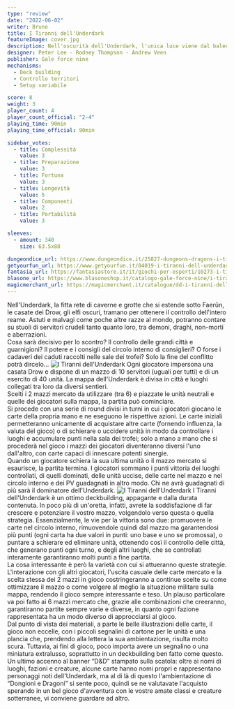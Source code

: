 ```yaml
---
type: "review"
date: "2022-06-02"
writer: Bruno
title: I Tiranni dell'Underdark
featureImage: cover.jpg
description: Nell'oscurità dell'Underdark, l'unica luce viene dal balenio di mazzi affilati come le lame di un assassino Drow.
designer: Peter Lee - Rodney Thompson - Andrew Veen
publisher: Gale force nine
mechanisms:
  - Deck building
  - Controllo territori
  - Setup variabile

score: 8
weight: 3
player_count: 4
player_count_official: "2-4"
playing_time: 90min
playing_time_official: 90min

sidebar_votes:
  - title: Complessità
    value: 3
  - title: Preparazione
    value: 3
  - title: Fortuna
    value: 3
  - title: Longevità
    value: 5
  - title: Componenti
    value: 2
  - title: Portabilità
    value: 3

sleeves:
  - amount: 340
    size: 63.5x88

dungeondice_url: https://www.dungeondice.it/25827-dungeons-dragons-i-tiranni-dell-underdark.html
getyourfun_url: https://www.getyourfun.it/04019-i-tiranni-dell-underdark-il-gioco-da-tavolo-giochi-gestionali.html
fantasia_url: https://fantasiastore.it/it/giochi-per-esperti/10273-i-tiranni-dellunderdark.html
blasone_url: https://www.blasoneshop.it/catalogo-gale-force-nine/i-tiranni-dell-underdark-278-1125
magicmerchant_url: https://magicmerchant.it/catalogue/dd-i-tiranni-dellunderdark-55731/
---
```


<Setting>
  Nell'Underdark, la fitta rete di caverne e grotte che si estende sotto Faerûn,
  le casate dei Drow, gli elfi oscuri, tramano per ottenere il controllo
  dell'intero reame. Astuti e malvagi come poche altre razze al mondo, potranno
  contare su stuoli di servitori crudeli tanto quanto loro, tra demoni, draghi,
  non-morti e aberrazioni.
  <br />
  Cosa sarà decisivo per lo scontro? Il controllo delle grandi città e
  guarnigioni? Il potere e i consigli del circolo interno di consiglieri? O
  forse i cadaveri dei caduti raccolti nelle sale dei trofei? Solo la fine del
  conflitto potrà dircelo…
</Setting>

<img src="./game1.jpg" alt="I Tiranni dell'Underdark" />

<Rules>
  Ogni giocatore impersona una casata Drow e dispone di un mazzo di 10 servitori
  (uguali per tutti) e di un esercito di 40 unità. La mappa dell'Underdark è
  divisa in città e luoghi collegati tra loro da diversi sentieri.
  <br />
  Scelti i 2 mazzi mercato da utilizzare (tra 6) e piazzate le unità neutrali e
  quelle dei giocatori sulla mappa, la partita può cominciare.
  <br />
  Si procede con una serie di round divisi in turni in cui i giocatori giocano
  le carte della propria mano e ne eseguono le rispettive azioni. Le carte
  iniziali permetteranno unicamente di acquistare altre carte (fornendo
  influenza, la valuta del gioco) o di schierare o uccidere unità in modo da
  controllare i luoghi e accumulare punti nella sala dei trofei; solo a mano a
  mano che si procederà nel gioco i mazzi dei giocatori diventeranno diversi
  l'uno dall'altro, con carte capaci di innescare potenti sinergie.
  <br />
  Quando un giocatore schiera la sua ultima unità o il mazzo mercato si
  esaurisce, la partita termina. I giocatori sommano i punti vittoria dei luoghi
  controllati, di quelli dominati, delle unità uccise, delle carte nel mazzo e
  nel circolo interno e dei PV guadagnati in altro modo. Chi ne avrà guadagnati
  di più sarà il dominatore dell'Underdark.
</Rules>

<img src="./game2.jpg" alt="I Tiranni dell'Underdark" />

<Feedback>
  I Tiranni dell'Underdark è un ottimo deckbuilding, appagante e dalla durata
  contenuta. In poco più di un'oretta, infatti, avrete la soddisfazione di far
  crescere e potenziare il vostro mazzo, volgendolo verso questa o quella
  strategia. Essenzialmente, le vie per la vittoria sono due: promuovere le
  carte nel circolo interno, rimuovendole quindi dal mazzo ma garantendosi più
  punti (ogni carta ha due valori in punti: uno base e uno se promossa), o
  puntare a schierare ed eliminare unità, ottenendo così il controllo delle
  città, che generano punti ogni turno, e degli altri luoghi, che se controllati
  interamente garantiranno molti punti a fine partita.
  <br />
  La cosa interessante è però la varietà con cui si attueranno queste strategie.
  L'interazione con gli altri giocatori, l'uscita casuale delle carte mercato e
  la scelta stessa dei 2 mazzi in gioco costringeranno a continue scelte su come
  ottimizzare il mazzo o come volgere al meglio la situazione militare sulla
  mappa, rendendo il gioco sempre interessante e teso. Un plauso particolare va
  poi fatto ai 6 mazzi mercato che, grazie alle combinazioni che creeranno,
  garantiranno partite sempre varie e diverse, in quanto ogni fazione
  rappresentata ha un modo diverso di approcciarsi al gioco. <br />
  Dal punto di vista dei materiali, a parte le belle illustrazioni delle carte, il
  gioco non eccelle, con i piccoli segnalini di cartone per le unità e una plancia
  che, prendendo alla lettera la sua ambientazione, risulta molto scura. Tuttavia,
  ai fini di gioco, poco importa avere un segnalino o una miniatura extralusso, soprattutto
  in un deckbuilding ben fatto come questo.
  <br />
  Un ultimo accenno al banner “D&amp;D” stampato sulla scatola: oltre ai nomi di
  luoghi, fazioni e creature, alcune carte hanno nomi propri e rappresentano personaggi
  noti dell'Underdark, ma al di là di questo l'ambientazione di “Dongioni e Dragoni”
  si sente poco, quindi se ne valutavate l'acquisto sperando in un bel gioco d'avventura
  con le vostre amate classi e creature sotterranee, vi conviene guardare ad altro.
</Feedback>

<Instagram id="CeTJHX9jZyt" />
